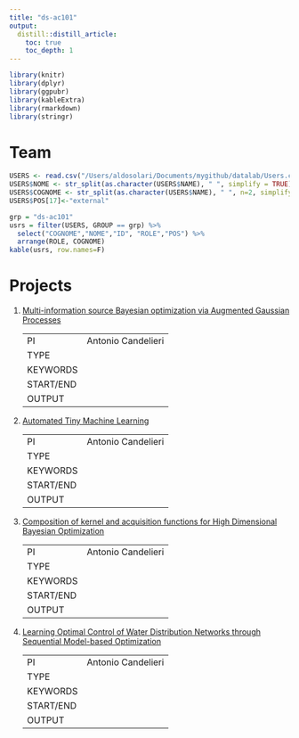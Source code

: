 ```yaml
---
title: "ds-ac101"
output:
  distill::distill_article:
    toc: true
    toc_depth: 1
---
```


```r
library(knitr)
library(dplyr)
library(ggpubr)
library(kableExtra)
library(rmarkdown)
library(stringr)
```

# Team

```r
USERS <- read.csv("/Users/aldosolari/Documents/mygithub/datalab/Users.csv")
USERS$NOME <- str_split(as.character(USERS$NAME), " ", simplify = TRUE)[,1]
USERS$COGNOME <- str_split(as.character(USERS$NAME), " ", n=2, simplify = TRUE)[,2]
USERS$POS[17]<-"external"
```

```r
grp = "ds-ac101"
usrs = filter(USERS, GROUP == grp) %>% 
  select("COGNOME","NOME","ID", "ROLE","POS") %>%
  arrange(ROLE, COGNOME)
kable(usrs, row.names=F)
```

# Projects

1. [Multi-information source Bayesian optimization via Augmented Gaussian Processes]()

    | | |
    |-|---|
    | PI | Antonio Candelieri |
    | TYPE |  |
    | KEYWORDS |  |
    | START/END | |
    | OUTPUT | |

2. [Automated Tiny Machine Learning]()

    | | |
    |-|---|
    | PI | Antonio Candelieri |
    | TYPE |  |
    | KEYWORDS |  |
    | START/END | |
    | OUTPUT | |

3. [Composition of kernel and acquisition functions for High Dimensional Bayesian Optimization]()

    | | |
    |-|---|
    | PI | Antonio Candelieri |
    | TYPE |  |
    | KEYWORDS |  |
    | START/END | |
    | OUTPUT | |

4. [Learning Optimal Control of Water Distribution Networks through Sequential Model-based Optimization]()

    | | |
    |-|---|
    | PI | Antonio Candelieri |
    | TYPE |  |
    | KEYWORDS |  |
    | START/END | |
    | OUTPUT | |